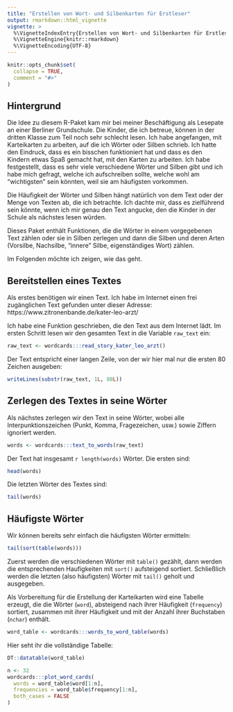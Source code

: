 ```yaml
---
title: "Erstellen von Wort- und Silbenkarten für Erstleser"
output: rmarkdown::html_vignette
vignette: >
  %\VignetteIndexEntry{Erstellen von Wort- und Silbenkarten für Erstleser}
  %\VignetteEngine{knitr::rmarkdown}
  %\VignetteEncoding{UTF-8}
---
```


```r
knitr::opts_chunk$set(
  collapse = TRUE,
  comment = "#>"
)
```

## Hintergrund

Die Idee zu diesem R-Paket kam mir bei meiner Beschäftigung als Lesepate an
einer Berliner Grundschule. Die Kinder, die ich betreue, können in der dritten
Klasse zum Teil noch sehr schlecht lesen. Ich habe angefangen, mit Karteikarten
zu arbeiten, auf die ich Wörter oder Silben schrieb. Ich hatte den Eindruck,
dass es ein bisschen funktioniert hat und dass es den Kindern etwas Spaß gemacht
hat, mit den Karten zu arbeiten. Ich habe festgestellt, dass es sehr viele
verschiedene Wörter und Silben gibt und ich habe mich gefragt, welche ich
aufschreiben sollte, welche wohl am "wichtigsten" sein könnten, weil sie am 
häufigsten vorkommen.

Die Häufigkeit der Wörter und Silben hängt natürlich von dem Text oder der Menge
von Texten ab, die ich betrachte. Ich dachte mir, dass es zielführend sein
könnte, wenn ich mir genau den Text angucke, den die Kinder in der Schule als
nächstes lesen würden.

Dieses Paket enthält Funktionen, die die Wörter in einem vorgegebenen Text
zählen oder sie in Silben zerlegen und dann die Silben und deren Arten 
(Vorsilbe, Nachsilbe, "innere" Silbe, eigenständiges Wort) zählen.

Im Folgenden möchte ich zeigen, wie das geht.

## Bereitstellen eines Textes

Als erstes benötigen wir einen Text. Ich habe im Internet einen frei 
zugänglichen Text gefunden unter dieser Adresse: 
https://www.zitronenbande.de/kater-leo-arzt/

Ich habe eine Funktion geschrieben, die den Text aus dem Internet lädt. Im 
ersten Schritt lesen wir den gesamten Text in die Variable `raw_text` ein:

```r
raw_text <- wordcards:::read_story_kater_leo_arzt()
```

Der Text entspricht einer langen Zeile, von der wir hier mal nur die ersten
80 Zeichen ausgeben:

```r
writeLines(substr(raw_text, 1L, 80L))
```

## Zerlegen des Textes in seine Wörter

Als nächstes zerlegen wir den Text in seine Wörter, wobei alle 
Interpunktionszeichen (Punkt, Komma, Fragezeichen, usw.) sowie Ziffern
ignoriert werden.

```r
words <- wordcards:::text_to_words(raw_text)
```

Der Text hat insgesamt `r length(words)` Wörter. Die ersten sind:

```r
head(words)
```

Die letzten Wörter des Textes sind:

```r
tail(words)
```

## Häufigste Wörter

Wir können bereits sehr einfach die häufigsten Wörter ermitteln:

```r
tail(sort(table(words)))
```
Zuerst werden die verschiedenen Wörter mit `table()` gezählt, dann werden die
entsprechenden Haufigkeiten mit `sort()` aufsteigend sortiert. Schließlich 
werden die letzten (also häufigsten) Wörter mit `tail()` geholt und ausgegeben.

Als Vorbereitung für die Erstellung der Karteikarten wird eine Tabelle erzeugt,
die die Wörter (`word`), absteigend nach ihrer Häufigkeit (`frequency`)
sortiert, zusammen mit ihrer Häufigkeit und mit der Anzahl ihrer Buchstaben
(`nchar`) enthält.

```r
word_table <- wordcards:::words_to_word_table(words)
```

Hier seht ihr die vollständige Tabelle:

```r
DT::datatable(word_table)
```

```r
n <- 32
wordcards:::plot_word_cards(
  words = word_table$word[1:n], 
  frequencies = word_table$frequency[1:n], 
  both_cases = FALSE
)
```

